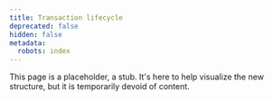 ```yaml
---
title: Transaction lifecycle
deprecated: false
hidden: false
metadata:
  robots: index
---
```


This page is a placeholder, a stub. It's here to help visualize the new structure, but it is temporarily devoid of content.
